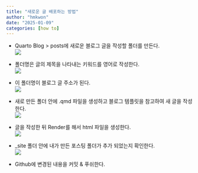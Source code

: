 ```yaml
---
title: "새로운 글 배포하는 방법"
author: "hmkwon"
date: "2025-01-09"
categories: [how to]
---
```


-   Quarto Blog \> posts에 새로운 블로그 글을 작성할 폴더를 만든다.\
    ![](images/CleanShot 2025-01-09 at 07.24.48-RStudio-Quarto Blog - main - RStudio.png)

-   폴더명은 글의 제목을 나타내는 키워드를 영어로 작성한다.\
    ![](images/CleanShot 2025-01-09 at 07.34.52-RStudio-Quarto Blog - main - RStudio.png)

-   이 폴더명이 블로그 글 주소가 된다.\
    ![](images/CleanShot 2025-01-09 at 07.27.15-Google Chrome-새로운 글 배포하는 방법 – My Logs.png)

-   새로 만든 폴더 안에 .qmd 파일을 생성하고 블로그 템플릿을 참고하여 새 글을 작성한다.\
    ![](images/CleanShot 2025-01-09 at 07.27.47-RStudio-Quarto Blog - main - RStudio.png)

-   글을 작성한 뒤 Render를 해서 html 파일을 생성한다.\
    ![](images/CleanShot 2025-01-09 at 07.28.17-RStudio-Quarto Blog - main - RStudio.png)

-   \_site 폴더 안에 내가 만든 포스팅 폴더가 추가 되었는지 확인한다.\
    ![](images/CleanShot 2025-01-09 at 07.29.49-RStudio-Quarto Blog - main - RStudio.png)

-   Github에 변경된 내용을 커밋 & 푸쉬한다.\
